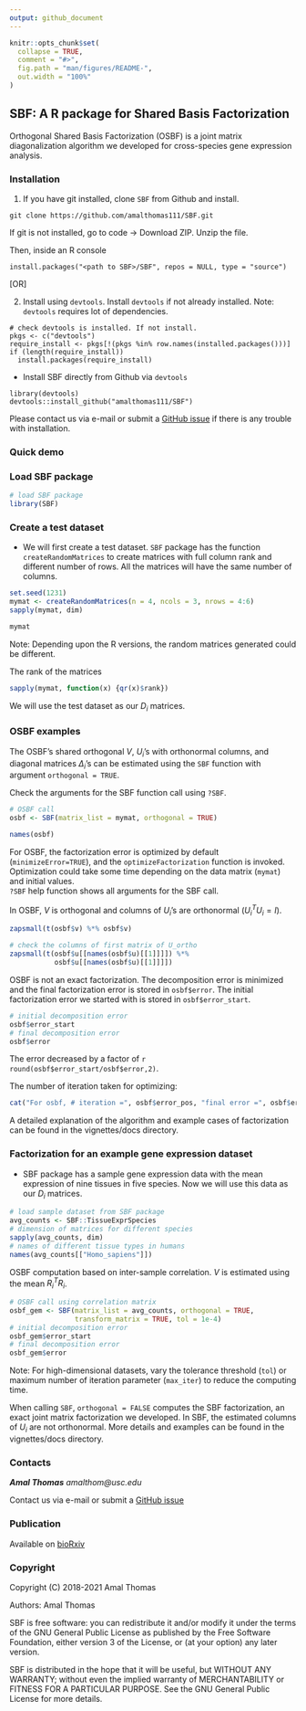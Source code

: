 ```yaml
---
output: github_document
---
```


<!-- README.md is generated from README.Rmd. Please edit that file -->

```r
knitr::opts_chunk$set(
  collapse = TRUE,
  comment = "#>",
  fig.path = "man/figures/README-",
  out.width = "100%"
)
```

## SBF: A R package for Shared Basis Factorization

Orthogonal Shared Basis Factorization (OSBF) is a joint matrix diagonalization
algorithm we developed for cross-species gene expression analysis.

### Installation

1. If you have git installed, clone `SBF` from Github and install.
```
git clone https://github.com/amalthomas111/SBF.git
```

If git is not installed, go to code -> Download ZIP. Unzip the file.

Then, inside an R console
```
install.packages("<path to SBF>/SBF", repos = NULL, type = "source")
```

[OR]

2. Install using `devtools`.
Install `devtools` if not already installed. Note: `devtools` requires lot of
dependencies.
```
# check devtools is installed. If not install.
pkgs <- c("devtools")
require_install <- pkgs[!(pkgs %in% row.names(installed.packages()))]
if (length(require_install))
  install.packages(require_install)
```

- Install SBF directly from Github via `devtools`
```
library(devtools)
devtools::install_github("amalthomas111/SBF")
```

Please contact us via e-mail or submit
a [GitHub issue](https://github.com/amalthomas111/SBF/issues)
if there is any trouble with installation.

### Quick demo

###  Load SBF package

```r
# load SBF package
library(SBF)
```

### Create a test dataset

- We will first create a test dataset. `SBF` package has the function 
  `createRandomMatrices` to create matrices with full column rank and
  different number of rows. All the matrices will have the same number of
  columns.
```r
set.seed(1231)
mymat <- createRandomMatrices(n = 4, ncols = 3, nrows = 4:6)
sapply(mymat, dim)
```
```r
mymat
```
Note: Depending upon the R versions, the random matrices generated could be
different.

The rank of the matrices
```r
sapply(mymat, function(x) {qr(x)$rank})
```

We will use the test dataset as our $D_i$ matrices.


### OSBF examples

The OSBF's shared orthogonal $V$, $U_i$'s with orthonormal columns, and
diagonal matrices $\Delta_i$'s can be estimated using the `SBF` function with
argument `orthogonal = TRUE`.

Check the arguments for the SBF function call using `?SBF`.

```r
# OSBF call
osbf <- SBF(matrix_list = mymat, orthogonal = TRUE)
```

```r
names(osbf)
```

For OSBF, the factorization error is optimized by default
(`minimizeError=TRUE`), and the `optimizeFactorization` function is invoked. 
Optimization could take some time depending on the data matrix (`mymat`) and
initial values.  
`?SBF` help function shows all arguments for the SBF call.

In OSBF, $V$ is orthogonal and columns of $U_i$'s are orthonormal
($U_i^T U_i = I$).

```r
zapsmall(t(osbf$v) %*% osbf$v)
```

```r
# check the columns of first matrix of U_ortho
zapsmall(t(osbf$u[[names(osbf$u)[[1]]]]) %*%
           osbf$u[[names(osbf$u)[[1]]]])
```

OSBF is not an exact factorization. The decomposition error is minimized and
the final factorization error is stored in `osbf$error`.
The initial factorization error we started with is stored in `osbf$error_start`.

```r
# initial decomposition error
osbf$error_start
# final decomposition error
osbf$error
```
The error decreased by a factor of `r round(osbf$error_start/osbf$error,2)`.

The number of iteration taken for optimizing:
```r
cat("For osbf, # iteration =", osbf$error_pos, "final error =", osbf$error)
```

A detailed explanation of the algorithm and example cases of factorization can be
found in the vignettes/docs directory.

### Factorization for an example gene expression dataset

- SBF package has a sample gene expression data with the mean expression of
nine tissues in five species. Now we will use this data as our $D_i$ matrices.

```r
# load sample dataset from SBF package
avg_counts <- SBF::TissueExprSpecies
# dimension of matrices for different species
sapply(avg_counts, dim)
# names of different tissue types in humans
names(avg_counts[["Homo_sapiens"]])
```

OSBF computation based on inter-sample correlation. 
$V$ is estimated using the mean $R_i^T R_i$.

```r
# OSBF call using correlation matrix
osbf_gem <- SBF(matrix_list = avg_counts, orthogonal = TRUE,
                transform_matrix = TRUE, tol = 1e-4)
# initial decomposition error
osbf_gem$error_start
# final decomposition error
osbf_gem$error
```
Note: For high-dimensional datasets, vary the tolerance threshold (`tol`) or
maximum number of iteration parameter (`max_iter`) to reduce the computing time.


When calling `SBF`, `orthogonal = FALSE` computes the SBF factorization,
an exact joint matrix factorization we developed. In SBF, the estimated
columns of $U_i$ are not orthonormal. More details and examples can be found
in the vignettes/docs directory.


### Contacts

***Amal Thomas*** *amalthom@usc.edu*


Contact us via e-mail or submit
a [GitHub issue](https://github.com/amalthomas111/SBF/issues)

### Publication

Available on [bioRxiv](https://biorxiv.org/cgi/content/short/2022.08.26.505467v1)

### Copyright

Copyright (C) 2018-2021  Amal Thomas

Authors: Amal Thomas

SBF is free software: you can redistribute it and/or modify it under
the terms of the GNU General Public License as published by the Free
Software Foundation, either version 3 of the License, or (at your
option) any later version.

SBF is distributed in the hope that it will be useful, but WITHOUT
ANY WARRANTY; without even the implied warranty of MERCHANTABILITY or
FITNESS FOR A PARTICULAR PURPOSE.  See the GNU General Public License
for more details.
